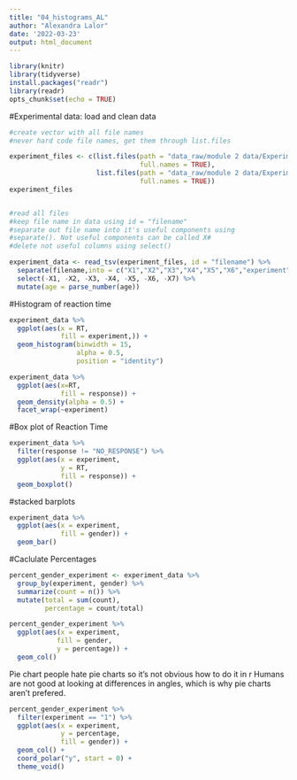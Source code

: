 ```yaml
---
title: "04_histograms_AL"
author: "Alexandra Lalor"
date: '2022-03-23'
output: html_document
---
```


```r
library(knitr)
library(tidyverse)
install.packages("readr")
library(readr)
opts_chunk$set(echo = TRUE)
```

#Experimental data: load and clean data


```r
#create vector with all file names
#never hard code file names, get them through list.files

experiment_files <- c(list.files(path = "data_raw/module 2 data/Experiment 1/" , 
                                 full.names = TRUE),
                      list.files(path = "data_raw/module 2 data/Experiment 2/",
                                 full.names = TRUE))
experiment_files


#read all files
#keep file name in data using id = "filename"
#separate out file name into it's useful components using 
#separate(). Not useful components can be called X#
#delete not useful columns using select()

experiment_data <- read_tsv(experiment_files, id = "filename") %>% 
  separate(filename,into = c("X1","X2","X3","X4","X5","X6","experiment","participant", "age", "gender","month","day","hour","minute","second","X7")) %>% 
  select(-X1, -X2, -X3, -X4, -X5, -X6, -X7) %>%
  mutate(age = parse_number(age))


```

#Histogram of reaction time

```r
experiment_data %>% 
  ggplot(aes(x = RT,
             fill = experiment,)) +
  geom_histogram(binwidth = 15,
                 alpha = 0.5,
                 position = "identity")
```


```r
experiment_data %>% 
  ggplot(aes(x=RT,
             fill = response)) +
  geom_density(alpha = 0.5) +
  facet_wrap(~experiment)
```

#Box plot of Reaction Time

```r
experiment_data %>% 
  filter(response != "NO_RESPONSE") %>% 
  ggplot(aes(x = experiment,
             y = RT,
             fill = response)) +
  geom_boxplot()
```


#stacked barplots

```r
experiment_data %>% 
  ggplot(aes(x = experiment,
             fill = gender)) +
  geom_bar()
```

#Caclulate Percentages

```r
percent_gender_experiment <- experiment_data %>% 
  group_by(experiment, gender) %>% 
  summarize(count = n()) %>% 
  mutate(total = sum(count),
         percentage = count/total)

percent_gender_experiment %>% 
  ggplot(aes(x = experiment,
            fill = gender,
            y = percentage)) +
  geom_col()
```

Pie chart
people hate pie charts so it's not obvious how to do it in r
Humans are not good at looking at differences in angles, which is why pie charts aren't prefered.


```r
percent_gender_experiment %>% 
  filter(experiment == "1") %>% 
  ggplot(aes(x = experiment,
             y = percentage,
             fill = gender)) +
  geom_col() +
  coord_polar("y", start = 0) +
  theme_void()
```


